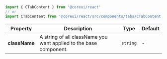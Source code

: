 
```jsx
import { CTabContent } from '@coreui/react'
// or
import CTabContent from '@coreui/react/src/components/tabs/CTabContent'
```

| Property | Description | Type | Default |
| --- | --- | --- | --- |
| **className** | A string of all className you want applied to the base component. | `string` | - |
